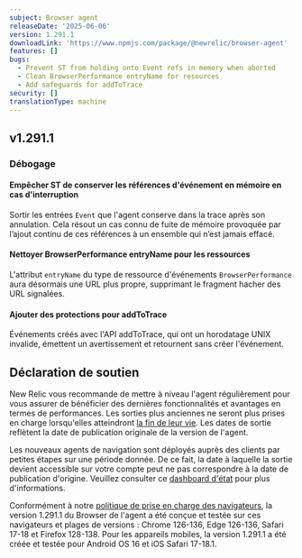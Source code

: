 ```yaml
---
subject: Browser agent
releaseDate: '2025-06-06'
version: 1.291.1
downloadLink: 'https://www.npmjs.com/package/@newrelic/browser-agent'
features: []
bugs:
  - Prevent ST from holding onto Event refs in memory when aborted
  - Clean BrowserPerformance entryName for resources
  - Add safeguards for addToTrace
security: []
translationType: machine
---
```


## v1.291.1

### Débogage

#### Empêcher ST de conserver les références d&apos;événement en mémoire en cas d&apos;interruption

Sortir les entrées `Event` que l&apos;agent conserve dans la trace après son annulation. Cela résout un cas connu de fuite de mémoire provoquée par l’ajout continu de ces références à un ensemble qui n’est jamais effacé.

#### Nettoyer BrowserPerformance entryName pour les ressources

L&apos;attribut `entryName` du type de ressource d&apos;événements `BrowserPerformance` aura désormais une URL plus propre, supprimant le fragment hacher des URL signalées.

#### Ajouter des protections pour addToTrace

Événements créés avec l&apos;API addToTrace, qui ont un horodatage UNIX invalide, émettent un avertissement et retournent sans créer l&apos;événement.

## Déclaration de soutien

New Relic vous recommande de mettre à niveau l&apos;agent régulièrement pour vous assurer de bénéficier des dernières fonctionnalités et avantages en termes de performances. Les sorties plus anciennes ne seront plus prises en charge lorsqu&apos;elles atteindront [la fin de leur vie](https://docs.newrelic.com/docs/browser/browser-monitoring/getting-started/browser-agent-eol-policy/). Les dates de sortie reflètent la date de publication originale de la version de l&apos;agent.

Les nouveaux agents de navigation sont déployés auprès des clients par petites étapes sur une période donnée. De ce fait, la date à laquelle la sortie devient accessible sur votre compte peut ne pas correspondre à la date de publication d&apos;origine. Veuillez consulter ce [dashboard d&apos;état](https://newrelic.github.io/newrelic-browser-agent-release/) pour plus d&apos;informations.

Conformément à notre [politique de prise en charge des navigateurs](https://docs.newrelic.com/docs/browser/new-relic-browser/getting-started/compatibility-requirements-browser-monitoring/#browser-types), la version 1.291.1 du Browser de l&apos;agent a été conçue et testée sur ces navigateurs et plages de versions : Chrome 126-136, Edge 126-136, Safari 17-18 et Firefox 128-138. Pour les appareils mobiles, la version 1.291.1 a été créée et testée pour Android OS 16 et iOS Safari 17-18.1.
